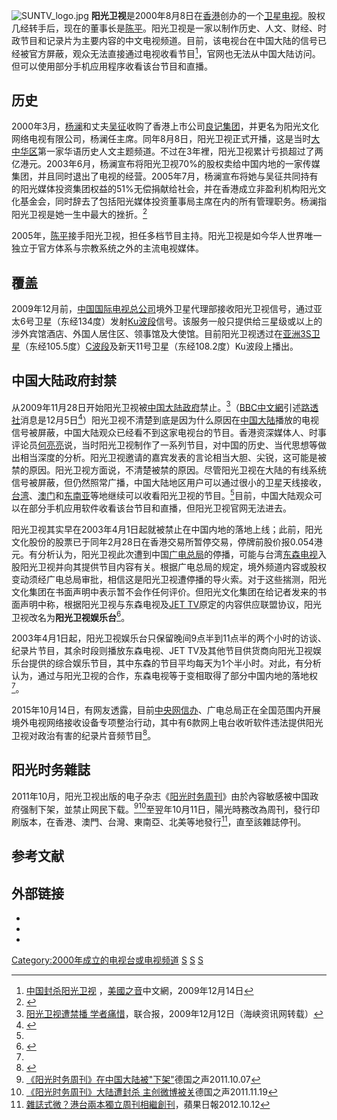 [[File:SUNTV_logo.jpg|right]]
'''阳光卫视'''是2000年8月8日在[[香港|香港]]创办的一个[[卫星电视|卫星电视]]。股权几经转手后，现在的董事长是[[陳平_(陽光衛視)|陈平]]。阳光卫视是一家以制作历史、人文、财经、时政节目和记录片为主要内容的中文电视频道。目前，该电视台在中国大陆的信号已经被官方屏蔽，观众无法直接通过电视收看节目<ref name="中国封杀阳光卫视">[http://www1.voanews.com/chinese/news/hongkong-macao/20091214-Sun-TV-79215382.html 中国封杀阳光卫视] {{Wayback|url=http://www1.voanews.com/chinese/news/hongkong-macao/20091214-Sun-TV-79215382.html |date=20091220070655 }}，[[美國之音|美國之音]]中文網，2009年12月14日</ref>，官网也无法从中国大陆访问。但可以使用部分手机应用程序收看该台节目和直播。

== 历史 ==
2000年3月，[[杨澜|杨澜]]和丈夫[[吴征|吴征]]收购了香港上市公司[[良记集团|良记集团]]，并更名为阳光文化网络电视有限公司，杨澜任主席。同年8月8日，阳光卫视正式开播，这是当时[[大中华区|大中华区]]第一家华语历史人文主题频道。不过在3年裡，阳光卫视累计亏损超过了两亿港元。2003年6月，杨澜宣布将阳光卫视70%的股权卖给中国内地的一家传媒集团，并且同时退出了电视的经营。2005年7月，杨澜宣布将她与吴征共同持有的阳光媒体投资集团权益的51%无偿捐献给社会，并在香港成立非盈利机构阳光文化基金会，同时辞去了包括阳光媒体投资董事局主席在内的所有管理职务。杨澜指阳光卫视是她一生中最大的挫折。<ref>{{cite web| publisher=新浪网| title=杨澜：我不是个好商人 阳光卫视是我最大的挫折| url=http://finance.sina.com.cn/leadership/crz/20051110/15032109397.shtml| author=南方人物周刊| date=2005-11-10| accessdate=2011-03-16| archive-date=2019-08-01| archive-url=https://web.archive.org/web/20190801090947/http://finance.sina.com.cn/leadership/crz/20051110/15032109397.shtml| dead-url=no}}</ref>

2005年，[[陈平_(阳光卫视)|陈平]]接手阳光卫视，担任多档节目主持。阳光卫视是如今华人世界唯一独立于官方体系与宗教系统之外的主流电视媒体。

== 覆盖 ==
2009年12月前，[[中国国际电视总公司|中国国际电视总公司]]境外卫星代理部接收阳光卫视信号，通过亚太6号卫星（东经134度）发射[[Ku波段|Ku波段]]信号。该服务一般只提供给三星级或以上的涉外宾馆酒店、外国人居住区、领事馆及大使馆。目前阳光卫视透过在[[亚洲3号卫星|亚洲3S卫星]]（东经105.5度）[[C波段|C波段]]及新天11号卫星（东经108.2度）Ku波段上播出。

== 中国大陆政府封禁 ==
从2009年11月28日开始阳光卫视被[[中华人民共和国政府|中国大陆政府]]禁止。<ref>[http://www.haixiainfo.com.tw/print82689.html 阳光卫视遭禁播 学者痛惜]{{dead link|date=2018年5月 |bot=InternetArchiveBot |fix-attempted=yes }}，联合报，2009年12月12日（海峡资讯网转载）</ref>（[[BBC中文網|BBC中文網]]引述[[路透社|路透社]]消息是12月5日<ref>{{cite web|title=阳光卫视在中国大陆遭屏蔽|url=http://www.bbc.co.uk/zhongwen/simp/china/2009/12/091214_china_suntv.shtml|publisher=BBC中文網|date=2009-12-14|accessdate=2011-05-16|archive-date=2009-12-21|archive-url=https://web.archive.org/web/20091221095559/http://www.bbc.co.uk/zhongwen/simp/china/2009/12/091214_china_suntv.shtml|dead-url=no}}</ref>）阳光卫视不清楚到底是因为什么原因在[[中国大陆|中国大陆]]播放的电视信号被屏蔽，中国大陆观众已经看不到这家电视台的节目。香港资深媒体人、时事评论员[[何亮亮|何亮亮]]说，当时阳光卫视制作了一系列节目，对中国的历史、当代思想等做出相当深度的分析。阳光卫视邀请的嘉宾发表的言论相当大胆、尖锐，这可能是被禁的原因。阳光卫视方面说，不清楚被禁的原因。尽管阳光卫视在大陆的有线系统信号被屏蔽，但仍然照常广播，中国大陆地区用户可以通过很小的卫星天线接收，[[台湾|台湾]]、[[澳门|澳门]]和[[东南亚|东南亚]]等地继续可以收看阳光卫视的节目。<ref name="中国封杀阳光卫视"/>目前，中国大陆观众可以在部分手机应用软件收看该台节目和直播，但阳光卫视官网无法进去。

阳光卫视其实早在2003年4月1日起就被禁止在中国内地的落地上线；此前，阳光文化股份的股票已于同年2月28日在香港交易所暂停交易，停牌前股价报0.054港元。有分析认为，阳光卫视此次遭到中国[[广电总局|广电总局]]的停播，可能与台湾[[东森电视|东森电视]]入股阳光卫视并向其提供节目内容有关。根据广电总局的规定，境外频道内容或股权变动须经广电总局审批，相信这是阳光卫视遭停播的导火索。对于这些揣测，阳光文化集团在书面声明中表示暂不会作任何评价。但阳光文化集团在给记者发来的书面声明中称，根据阳光卫视与东森电视及[[JET_TV|JET TV]]原定的内容供应联盟协议，阳光卫视改名为'''阳光卫视娱乐台'''<ref name="阳光卫视内地播放叫停">{{Cite web|url=https://business.sohu.com/27/11/article208101127.shtml|author=冯戈、邓敏|language=zh-cn|title=阳光卫视内地播放叫停 集团正与广电总局磋商|work=[[国际金融报|国际金融报]]|date=2003-04-04|accessdate=2022-04-26}}</ref>。

2003年4月1日起，阳光卫视娱乐台只保留晚间9点半到11点半的两个小时的访谈、纪录片节目，其余时段则播放东森电视、JET TV及其他节目供货商向阳光卫视娱乐台提供的综合娱乐节目，其中东森的节目平均每天为1个半小时。对此，有分析认为，通过与阳光卫视的合作，东森电视等于变相取得了部分中国内地的落地权<ref name="阳光卫视内地播放叫停" />。

2015年10月14日，有网友透露，目前[[中央网信办|中央网信办]]、广电总局正在全国范围内开展境外电视网络接收设备专项整治行动，其中有6款网上电台收听软件违法提供阳光卫视对政治有害的纪录片音频节目<ref>{{cite news| url =http://www.ithome.com/html/it/182343.htm| title =网曝广电总局公布81个非法视频软件：风云直播等上榜| publisher =IT之家| accessdate =2015-10-16| archive-date =2015-10-16| archive-url =https://web.archive.org/web/20151016041808/http://www.ithome.com/html/it/182343.htm| dead-url =no}}</ref>。

==阳光时务雜誌==
2011年10月，阳光卫视出版的电子杂志《[[阳光时务周刊|阳光时务周刊]]》由於內容敏感被中国政府强制下架，並禁止网民下载。<ref>[http://www.dw-world.de/dw/article/0,,15445406,00.html 《阳光时务周刊》在中国大陆被"下架" ]德国之声2011.10.07</ref><ref>[http://www.dw-world.de/dw/article/0,,15543653,00.html 《阳光时务周刊》大陆遭封杀 主创微博被关]德国之声2011.11.19</ref>至翌年10月11日，陽光時務改為周刊，發行印刷版本，在香港、澳門、台灣、東南亞、北美等地發行<ref>[http://www.appledaily.com.tw/realtimenews/article/international/20121012/146701 雜誌式微？港台兩本獨立周刊相繼創刊]，蘋果日報2012.10.12</ref>，直至該雜誌停刊。

== 参考文献 ==
{{reflist}}

== 外部链接 ==
*{{official|https://www.isuntv.com/zh/index}}
*{{facebook|isuntvvr}}
*{{YouTube|u=chinasuntv}}

{{香港電視台}}
{{香港OTT平台}}
{{VOA}}

{{DEFAULTSORT:Sun TV}}
[[Category:2000年成立的电视台或电视频道|Category:2000年成立的电视台或电视频道]]
[[Category:卫星电视频道|S]]
[[Category:香港电视台|S]]
[[Category:香港交易所已除牌公司|S]]
